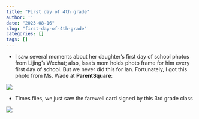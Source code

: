 ```yaml
---
title: "First day of 4th grade"
author: ''
date: "2023-08-16"
slug: "first-day-of-4th-grade"
categories: []
tags: []
---
```


- I saw several moments about her daughter's first day of school photos from Lijing's Wechat; also, Issa's mom holds photo frame for him every first day of school. But we never did this for Ian. Fortunately, I got this photo from Ms. Wade at **ParentSquare**:



![](/image/1stday_4thgrade.jpg)

- Times flies, we just saw the farewell card signed by this 3rd grade class


![](/image/3rdgrade.jpg)